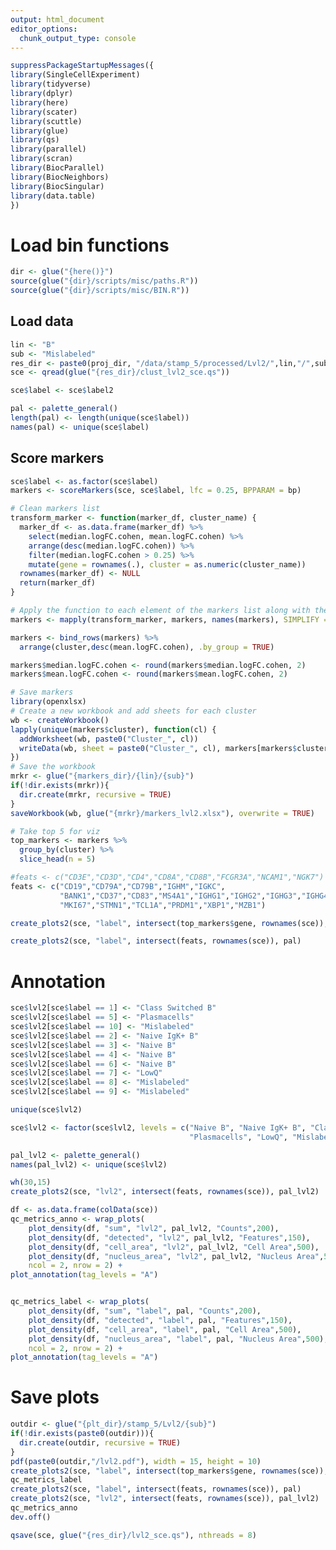 ```yaml
---
output: html_document
editor_options: 
  chunk_output_type: console
---
```

```r
suppressPackageStartupMessages({
library(SingleCellExperiment)
library(tidyverse)
library(dplyr)
library(here)
library(scater)
library(scuttle)
library(glue)
library(qs)
library(parallel)
library(scran)
library(BiocParallel)
library(BiocNeighbors)
library(BiocSingular)
library(data.table)
})
```

# Load bin functions
```r
dir <- glue("{here()}")
source(glue("{dir}/scripts/misc/paths.R"))
source(glue("{dir}/scripts/misc/BIN.R"))
```

## Load data
```r
lin <- "B"
sub <- "Mislabeled"
res_dir <- paste0(proj_dir, "/data/stamp_5/processed/Lvl2/",lin,"/",sub)
sce <- qread(glue("{res_dir}/clust_lvl2_sce.qs"))
```

```r
sce$label <- sce$label2
```

```r
pal <- palette_general()
length(pal) <- length(unique(sce$label))
names(pal) <- unique(sce$label)
```

## Score markers
```r
sce$label <- as.factor(sce$label)
markers <- scoreMarkers(sce, sce$label, lfc = 0.25, BPPARAM = bp)
```

```r
# Clean markers list
transform_marker <- function(marker_df, cluster_name) {
  marker_df <- as.data.frame(marker_df) %>%
    select(median.logFC.cohen, mean.logFC.cohen) %>%
    arrange(desc(median.logFC.cohen)) %>%
    filter(median.logFC.cohen > 0.25) %>%
    mutate(gene = rownames(.), cluster = as.numeric(cluster_name))
  rownames(marker_df) <- NULL
  return(marker_df)
}

# Apply the function to each element of the markers list along with their names
markers <- mapply(transform_marker, markers, names(markers), SIMPLIFY = FALSE)

markers <- bind_rows(markers) %>%
  arrange(cluster,desc(mean.logFC.cohen), .by_group = TRUE) 

markers$median.logFC.cohen <- round(markers$median.logFC.cohen, 2)
markers$mean.logFC.cohen <- round(markers$mean.logFC.cohen, 2)
```

```r
# Save markers
library(openxlsx)
# Create a new workbook and add sheets for each cluster
wb <- createWorkbook()
lapply(unique(markers$cluster), function(cl) {
  addWorksheet(wb, paste0("Cluster_", cl))
  writeData(wb, sheet = paste0("Cluster_", cl), markers[markers$cluster == cl, ])
})
# Save the workbook
mrkr <- glue("{markers_dir}/{lin}/{sub}")
if(!dir.exists(mrkr)){
  dir.create(mrkr, recursive = TRUE)
}
saveWorkbook(wb, glue("{mrkr}/markers_lvl2.xlsx"), overwrite = TRUE)
```

```r
# Take top 5 for viz
top_markers <- markers %>%
  group_by(cluster) %>%
  slice_head(n = 5)
```


```r
#feats <- c("CD3E","CD3D","CD4","CD8A","CD8B","FCGR3A","NCAM1","NGK7")
feats <- c("CD19","CD79A","CD79B","IGHM","IGKC",
           "BANK1","CD37","CD83","MS4A1","IGHG1","IGHG2","IGHG3","IGHG4","IGHGP",
           "MKI67","STMN1","TCL1A","PRDM1","XBP1","MZB1")
```

```r
create_plots2(sce, "label", intersect(top_markers$gene, rownames(sce)), pal)
```

```r
create_plots2(sce, "label", intersect(feats, rownames(sce)), pal)
```

# Annotation
```r
sce$lvl2[sce$label == 1] <- "Class Switched B"
sce$lvl2[sce$label == 5] <- "Plasmacells"
sce$lvl2[sce$label == 10] <- "Mislabeled"
sce$lvl2[sce$label == 2] <- "Naive IgK+ B"
sce$lvl2[sce$label == 3] <- "Naive B"
sce$lvl2[sce$label == 4] <- "Naive B"
sce$lvl2[sce$label == 6] <- "Naive B"
sce$lvl2[sce$label == 7] <- "LowQ"
sce$lvl2[sce$label == 8] <- "Mislabeled"
sce$lvl2[sce$label == 9] <- "Mislabeled"
```

```r
unique(sce$lvl2)
```


```r
sce$lvl2 <- factor(sce$lvl2, levels = c("Naive B", "Naive IgK+ B", "Class Switched B", 
                                        "Plasmacells", "LowQ", "Mislabeled"))
```

```r
pal_lvl2 <- palette_general()
names(pal_lvl2) <- unique(sce$lvl2)
```

```r
wh(30,15)
create_plots2(sce, "lvl2", intersect(feats, rownames(sce)), pal_lvl2)
```

```r
df <- as.data.frame(colData(sce))
qc_metrics_anno <- wrap_plots(
    plot_density(df, "sum", "lvl2", pal_lvl2, "Counts",200),
    plot_density(df, "detected", "lvl2", pal_lvl2, "Features",150),
    plot_density(df, "cell_area", "lvl2", pal_lvl2, "Cell Area",500),
    plot_density(df, "nucleus_area", "lvl2", pal_lvl2, "Nucleus Area",500),
    ncol = 2, nrow = 2) +
plot_annotation(tag_levels = "A")


qc_metrics_label <- wrap_plots(
    plot_density(df, "sum", "label", pal, "Counts",200),
    plot_density(df, "detected", "label", pal, "Features",150),
    plot_density(df, "cell_area", "label", pal, "Cell Area",500),
    plot_density(df, "nucleus_area", "label", pal, "Nucleus Area",500),
    ncol = 2, nrow = 2) +
plot_annotation(tag_levels = "A")
```


# Save plots
```r
outdir <- glue("{plt_dir}/stamp_5/Lvl2/{sub}")
if(!dir.exists(paste0(outdir))){
  dir.create(outdir, recursive = TRUE)
}
pdf(paste0(outdir,"/lvl2.pdf"), width = 15, height = 10)
create_plots2(sce, "label", intersect(top_markers$gene, rownames(sce)), pal)
qc_metrics_label
create_plots2(sce, "label", intersect(feats, rownames(sce)), pal)
create_plots2(sce, "lvl2", intersect(feats, rownames(sce)), pal_lvl2)
qc_metrics_anno
dev.off()
```


```r
qsave(sce, glue("{res_dir}/lvl2_sce.qs"), nthreads = 8)
```
